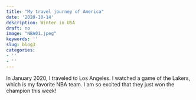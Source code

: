 ```yaml
---
title: "My travel journey of America"
date: '2020-10-14'
description: Winter in USA
draft: no
image: "NBA01.jpeg"
keywords: ''
slug: blog3
categories:
- ''
- ''
---
```


In January 2020, I traveled to Los Angeles. I watched a game of the Lakers, which is my favorite NBA team. I am so excited that they just won the champion this week! 
